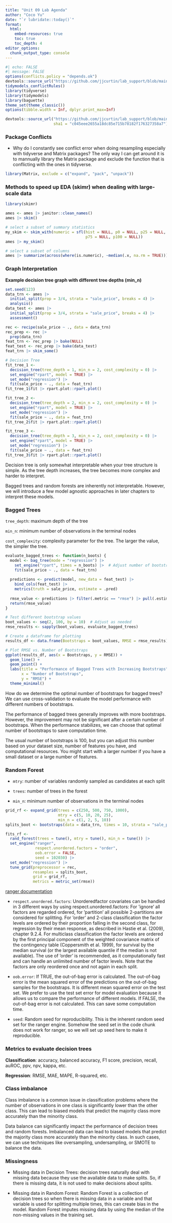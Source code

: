 ```yaml
---
title: "Unit 09 Lab Agenda"
author: "Coco Yu"
date: "`r lubridate::today()`"
format: 
  html: 
    embed-resources: true
    toc: true 
    toc_depth: 4
editor_options: 
  chunk_output_type: console
---
```


```r
#| echo: FALSE
#| message: FALSE
options(conflicts.policy = "depends.ok")
devtools::source_url("https://github.com/jjcurtin/lab_support/blob/main/fun_ml.R?raw=true")
tidymodels_conflictRules()
library(tidyverse) 
library(tidymodels)
library(baguette)
theme_set(theme_classic())
options(tibble.width = Inf, dplyr.print_max=Inf)

devtools::source_url("https://github.com/jjcurtin/lab_support/blob/main/fun_eda.R?raw=true",
                     sha1 = "c045eee2655a18dc85e715b78182f176327358a7")
```

### Package Conflicts

- Why do I constantly see conflict error when doing resampling especially with tidyverse and Matrix packages? The only way I can get around it is to mannually library the Matrix package and exclude the function that is conflicting with the ones in tidyverse. 

```r
library(Matrix, exclude = c("expand", "pack", "unpack"))
```

### Methods to speed up EDA (skimr) when dealing with large-scale data

```r
library(skimr)

ames <- ames |> janitor::clean_names()
ames |> skim()

# select a subset of summary statistics
my_skim <- skim_with(numeric = sfl(hist = NULL, p0 = NULL, p25 = NULL,
                                   p75 = NULL, p100 = NULL))
ames |> my_skim()

# select a subset of columns
ames |> summarize(across(where(is.numeric), ~median(.x, na.rm = TRUE)))

```

### Graph Interpretation

**Example decision tree graph with different tree depths (min_n)**

```r
set.seed(123)
data_trn <- ames |> 
  initial_split(prop = 3/4, strata = "sale_price", breaks = 4) |> 
  analysis()
data_test <- ames |> 
  initial_split(prop = 3/4, strata = "sale_price", breaks = 4) |>
  assessment()

rec <- recipe(sale_price ~ ., data = data_trn)
rec_prep <- rec |> 
  prep(data_trn)
feat_trn <- rec_prep |> bake(NULL)
feat_test <- rec_prep |> bake(data_test)
feat_trn |> skim_some()

# Decision Tree
fit_tree_1 <-   
  decision_tree(tree_depth = 1, min_n = 2, cost_complexity = 0) |>
  set_engine("rpart", model = TRUE) |>
  set_mode("regression") |>  
  fit(sale_price ~ ., data = feat_trn)
fit_tree_1$fit |> rpart.plot::rpart.plot()

fit_tree_2 <-   
  decision_tree(tree_depth = 2, min_n = 2, cost_complexity = 0) |>
  set_engine("rpart", model = TRUE) |>
  set_mode("regression") |>  
  fit(sale_price ~ ., data = feat_trn)
fit_tree_2$fit |> rpart.plot::rpart.plot()

fit_tree_3 <-   
  decision_tree(tree_depth = 3, min_n = 2, cost_complexity = 0) |>
  set_engine("rpart", model = TRUE) |>
  set_mode("regression") |>  
  fit(sale_price ~ ., data = feat_trn)
fit_tree_3$fit |> rpart.plot::rpart.plot()

```

Decision tree is only somewhat interpretable when your tree structure is simple. As the tree depth increases, the tree becomes more complex and harder to interpret.

Bagged trees and random forests are inherently not interpretable. However, we will introduce a few model agnostic approaches in later chapters to interpret these models.

### Bagged Trees

`tree_depth`: maximum depth of the tree

`min_n`: minimum number of observations in the terminal nodes

`cost_complexity`: complexity parameter for the tree. The larger the value, the simpler the tree.

```r
evaluate_bagged_trees <- function(n_boots) {
  model <- bag_tree(mode = "regression") |> 
    set_engine("rpart", times = n_boots) |>  # Adjust number of bootstraps
    fit(sale_price ~ ., data = feat_trn)
  
  predictions <- predict(model, new_data = feat_test) |> 
    bind_cols(feat_test) |> 
    metrics(truth = sale_price, estimate = .pred)
  
  rmse_value <- predictions |> filter(.metric == "rmse") |> pull(.estimate)
  return(rmse_value)
}

# Test different bootstrap values
boot_values <- seq(2, 100, by = 10)  # Adjust as needed
rmse_results <- sapply(boot_values, evaluate_bagged_trees)

# Create a dataframe for plotting
results_df <- data.frame(Bootstraps = boot_values, RMSE = rmse_results)

# Plot RMSE vs. Number of Bootstraps
ggplot(results_df, aes(x = Bootstraps, y = RMSE)) +
  geom_line() +
  geom_point() +
  labs(title = "Performance of Bagged Trees with Increasing Bootstraps",
       x = "Number of Bootstraps",
       y = "RMSE") +
  theme_minimal()
```

How do we determine the optimal number of bootstraps for bagged trees? We can use cross-validation to evaluate the model performance with different numbers of bootstraps.

The performance of bagged trees generally improves with more bootstraps. However, the improvement may not be significant after a certain number of bootstraps. When the performance stabilizes, we can choose that optimal number of bootstraps to save computation time.

The usual number of bootstraps is 100, but you can adjust this number based on your dataset size, number of features you have, and computational resources. You might start with a larger number if you have a small dataset or a large number of features.

### Random Forest

- `mtry`: number of variables randomly sampled as candidates at each split

- `trees`: number of trees in the forest

- `min_n`: minimum number of observations in the terminal nodes

```r
grid_rf <- expand_grid(trees = c(250, 500, 750, 1000), 
                       mtry = c(5, 10, 20, 25), 
                       min_n = c(1, 2, 5, 10))
splits_boot <- bootstraps(data = data_trn, times = 10, strata = "sale_price")

fits_rf <- 
  rand_forest(trees = tune(), mtry = tune(), min_n = tune()) |>
  set_engine("ranger",
             respect.unordered.factors = "order",
             oob.error = FALSE,
             seed = 102030) |> 
  set_mode("regression") |>
  tune_grid(preprocessor = rec,
            resamples = splits_boot,
            grid = grid_rf,
            metrics = metric_set(rmse))
```

[ranger documentation](https://cran.r-project.org/web/packages/ranger/ranger.pdf)

- `respect.unordered.factors`: Unorderedfactor covariates can be handled in 3 different ways by using respect.unordered.factors: For ’ignore’ all factors are regarded ordered, for ’partition’ all possible 2-partitions are considered for splitting. For ’order’ and 2-class classification the factor levels are ordered by their proportion falling in the second class, for regression by their mean response, as described in Hastie et al. (2009), chapter 9.2.4. For multiclass classification the factor levels are ordered by the first principal component of the weighted covariance matrix of the contingency table (Coppersmith et al. 1999), for survival by the median survival (or the largest available quantile if the median is not available). The use of ’order’ is recommended, as it computationally fast and can handle an unlimited number of factor levels. Note that the factors are only reordered once and not again in each split.

- `oob.error`: If TRUE, the out-of-bag error is calculated. The out-of-bag error is the mean squared error of the predictions on the out-of-bag samples for the bootstraps. It is different mean squared error on the test set. We prefer to use the test set error for model evaluation because it allows us to compare the performance of different models. If FALSE, the out-of-bag error is not calculated. This can save some computation time. 

- `seed`: Random seed for reproducibility. This is the inherent random seed set for the ranger engine. Somehow the seed set in the code chunk does not work for ranger, so we will set up seed here to make it reproducible.

### Metrics to evaluate decision trees

**Classification**: accuracy, balanced accuracy, F1 score, precision, recall, auROC, ppv, npv, kappa, etc.

**Regression**: RMSE, MAE, MAPE, R-squared, etc.

### Class imbalance

Class imbalance is a common issue in classification problems where the number of observations in one class is significantly lower than the other class. This can lead to biased models that predict the majority class more accurately than the minority class.

Data balance can significantly impact the performance of decision trees and random forests. Imbalanced data can lead to biased models that predict the majority class more accurately than the minority class. In such cases, we can use techniques like oversampling, undersampling, or SMOTE to balance the data.

### Missingness

- Missing data in Decision Trees: decision trees naturally deal with missing data because they use the available data to make splits. So, if there is missing data, it is not used to make decisions about splits. 

- Missing data in Random Forest: Random Forest is a collection of decision trees so when there is missing data in a variable and that variable is used for splitting multiple times, this can create bias in the model. Random Forest imputes missing data by using the median of the non-missing values in the training set.
